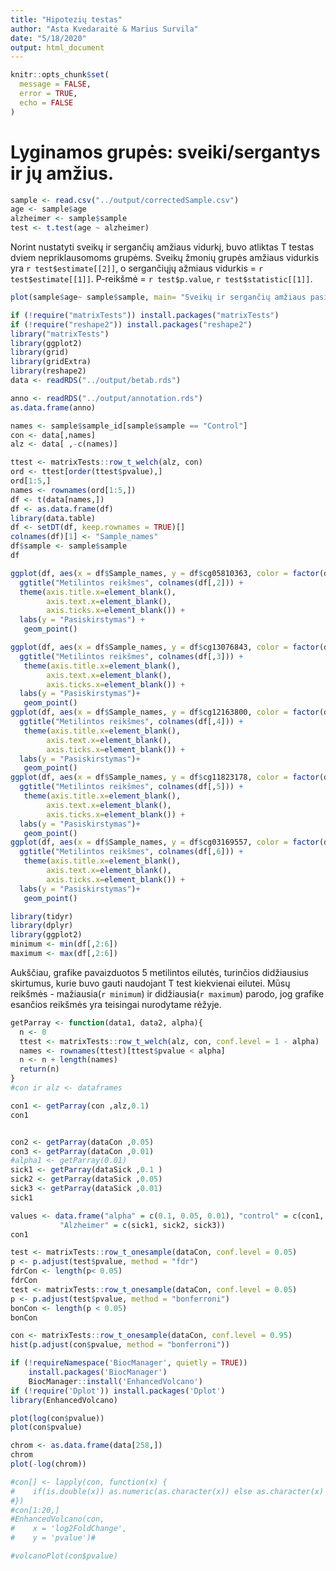 ```yaml
---
title: "Hipotezių testas"
author: "Asta Kvedaraitė & Marius Survila"
date: "5/18/2020"
output: html_document
---
```


```r
knitr::opts_chunk$set(
  message = FALSE,
  error = TRUE,
  echo = FALSE 
)
```

# Lyginamos grupės: sveiki/sergantys ir jų amžius.
```r
sample <- read.csv("../output/correctedSample.csv")
age <- sample$age
alzheimer <- sample$sample
test <- t.test(age ~ alzheimer)
```
Norint nustatyti sveikų ir sergančių amžiaus vidurkį, buvo atliktas T testas dviem nepriklausomoms grupėms.
Sveikų žmonių grupės amžiaus vidurkis yra `r test$estimate[[2]]`, o sergančiųjų ažmiaus vidurkis = `r test$estimate[[1]]`.
P-reikšmė = `r test$p.value`, `r test$statistic[[1]]`.

```r
plot(sample$age~ sample$sample, main= "Sveikų ir sergančių amžiaus pasiskirstymas", xlab = NA, ylab ="Age")

```


```r
if (!require("matrixTests")) install.packages("matrixTests")
if (!require("reshape2")) install.packages("reshape2")
library("matrixTests")
library(ggplot2)
library(grid)
library(gridExtra)
library(reshape2)
data <- readRDS("../output/betab.rds")

anno <- readRDS("../output/annotation.rds")
as.data.frame(anno)

names <- sample$sample_id[sample$sample == "Control"]
con <- data[,names]
alz <- data[ ,-c(names)]

ttest <- matrixTests::row_t_welch(alz, con)
ord <- ttest[order(ttest$pvalue),]
ord[1:5,]
names <- rownames(ord[1:5,])
df <- t(data[names,])
df <- as.data.frame(df)
library(data.table)
df <- setDT(df, keep.rownames = TRUE)[]
colnames(df)[1] <- "Sample_names"
df$sample <- sample$sample
df


```




```r

ggplot(df, aes(x = df$Sample_names, y = df$cg05810363, color = factor(df$sample))) +
  ggtitle("Metilintos reikšmes", colnames(df[,2])) +
  theme(axis.title.x=element_blank(),
        axis.text.x=element_blank(),
        axis.ticks.x=element_blank()) +
  labs(y = "Pasiskirstymas") + 
   geom_point()

```


```r
ggplot(df, aes(x = df$Sample_names, y = df$cg13076843, color = factor(df$sample))) +
  ggtitle("Metilintos reikšmes", colnames(df[,3])) +
   theme(axis.title.x=element_blank(),
        axis.text.x=element_blank(),
        axis.ticks.x=element_blank()) +
  labs(y = "Pasiskirstymas")+
   geom_point()
ggplot(df, aes(x = df$Sample_names, y = df$cg12163800, color = factor(df$sample))) +
  ggtitle("Metilintos reikšmes", colnames(df[,4])) +
   theme(axis.title.x=element_blank(),
        axis.text.x=element_blank(),
        axis.ticks.x=element_blank()) +
  labs(y = "Pasiskirstymas")+
   geom_point()
ggplot(df, aes(x = df$Sample_names, y = df$cg11823178, color = factor(df$sample))) +
  ggtitle("Metilintos reikšmes", colnames(df[,5])) +
   theme(axis.title.x=element_blank(),
        axis.text.x=element_blank(),
        axis.ticks.x=element_blank()) +
  labs(y = "Pasiskirstymas")+
   geom_point()
ggplot(df, aes(x = df$Sample_names, y = df$cg03169557, color = factor(df$sample))) +
  ggtitle("Metilintos reikšmes", colnames(df[,6])) +
   theme(axis.title.x=element_blank(),
        axis.text.x=element_blank(),
        axis.ticks.x=element_blank()) +
  labs(y = "Pasiskirstymas")+
   geom_point()

```

```r
library(tidyr)
library(dplyr)
library(ggplot2)
minimum <- min(df[,2:6])
maximum <- max(df[,2:6])
```
Aukščiau, grafike pavaizduotos 5 metilintos eilutės, turinčios didžiausius skirtumus, kurie buvo gauti naudojant T test kiekvienai eilutei. Mūsų reikšmės - mažiausia(`r minimum`) ir didžiausia(`r maximum`) parodo, jog grafike esančios reikšmės yra teisingai nurodytame rėžyje.


```r

getParray <- function(data1, data2, alpha){
  n <- 0
  ttest <- matrixTests::row_t_welch(alz, con, conf.level = 1 - alpha)
  names <- rownames(ttest)[ttest$pvalue < alpha]
  n <- n + length(names)
  return(n)
}
#con ir alz <- dataframes 

con1 <- getParray(con ,alz,0.1)
con1


con2 <- getParray(dataCon ,0.05)
con3 <- getParray(dataCon ,0.01)
#alpha1 <- getParray(0.01)
sick1 <- getParray(dataSick ,0.1 )
sick2 <- getParray(dataSick ,0.05)
sick3 <- getParray(dataSick ,0.01)
sick1

values <- data.frame("alpha" = c(0.1, 0.05, 0.01), "control" = c(con1, con2, con3),
           "Alzheimer" = c(sick1, sick2, sick3))
con1

test <- matrixTests::row_t_onesample(dataCon, conf.level = 0.05)
p <- p.adjust(test$pvalue, method = "fdr")
fdrCon <- length(p< 0.05)
fdrCon
test <- matrixTests::row_t_onesample(dataCon, conf.level = 0.05)
p <- p.adjust(test$pvalue, method = "bonferroni")
bonCon <- length(p < 0.05)
bonCon


```


```r
con <- matrixTests::row_t_onesample(dataCon, conf.level = 0.95)
hist(p.adjust(con$pvalue, method = "bonferroni"))

```


```r
if (!requireNamespace('BiocManager', quietly = TRUE))
    install.packages('BiocManager')
    BiocManager::install('EnhancedVolcano')
if (!require('Dplot')) install.packages('Dplot')
library(EnhancedVolcano)

plot(log(con$pvalue))
plot(con$pvalue)

```

```r
chrom <- as.data.frame(data[258,])
chrom
plot(-log(chrom))


```

```r
#con[] <- lapply(con, function(x) {
#    if(is.double(x)) as.numeric(as.character(x)) else as.character(x)
#})
#con[1:20,]
#EnhancedVolcano(con,
#    x = 'log2FoldChange',
#    y = 'pvalue')#

#volcanoPlot(con$pvalue)

```


